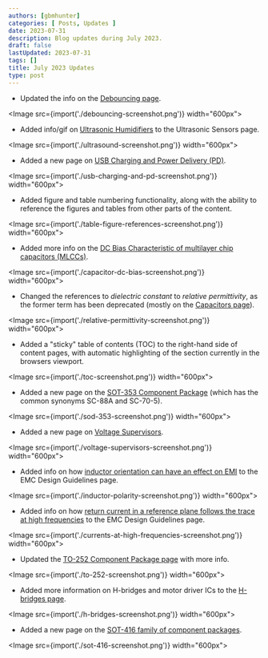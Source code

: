 ```yaml
---
authors: [gbmhunter]
categories: [ Posts, Updates ]
date: 2023-07-31
description: Blog updates during July 2023.
draft: false
lastUpdated: 2023-07-31
tags: []
title: July 2023 Updates
type: post
---
```



* Updated the info on the [Debouncing page](/electronics/circuit-design/debouncing/).

<Image src={import('./debouncing-screenshot.png')} width="600px"></Image>

* Added info/gif on [Ultrasonic Humidifiers](/electronics/components/sensors/ultrasonic-sensors/#ultrasonic-humidifiers) to the Ultrasonic Sensors page.

<Image src={import('./ultrasound-screenshot.png')} width="600px"></Image>

* Added a new page on [USB Charging and Power Delivery (PD)](/electronics/communication-protocols/usb-protocol/usb-charging-and-power-delivery/).

<Image src={import('./usb-charging-and-pd-screenshot.png')} width="600px"></Image>

* Added figure and table numbering functionality, along with the ability to reference the figures and tables from other parts of the content.

<Image src={import('./table-figure-references-screenshot.png')} width="600px"></Image>

* Added more info on the [DC Bias Characteristic of multilayer chip capacitors (MLCCs)](/electronics/components/capacitors/#dc-bias-characteristic-1).

<Image src={import('./capacitor-dc-bias-screenshot.png')} width="600px"></Image>

* Changed the references to _dielectric constant_ to _relative permittivity_, as the former term has been deprecated (mostly on the [Capacitors page](/electronics/components/capacitors/)). 

<Image src={import('./relative-permittivity-screenshot.png')} width="600px"></Image>

* Added a "sticky" table of contents (TOC) to the right-hand side of content pages, with automatic highlighting of the section currently in the browsers viewport.

<Image src={import('./toc-screenshot.png')} width="600px"></Image>

* Added a new page on the [SOT-353 Component Package](/pcb-design/component-packages/sod-353-component-package/) (which has the common synonyms SC-88A and SC-70-5).

<Image src={import('./sod-353-screenshot.png')} width="600px"></Image>

* Added a new page on [Voltage Supervisors](/electronics/components/voltage-supervisors/).

<Image src={import('./voltage-supervisors-screenshot.png')} width="600px"></Image>

* Added info on how [inductor orientation can have an effect on EMI](/electronics/electromagnetic-compatibility-emc/emc-design-guidelines/#inductor-polarity) to the EMC Design Guidelines page.

<Image src={import('./inductor-polarity-screenshot.png')} width="600px"></Image>

* Added info on how [return current in a reference plane follows the trace at high frequencies](/electronics/electromagnetic-compatibility-emc/emc-design-guidelines/#solid-reference-planes-under-traces) to the EMC Design Guidelines page. 

<Image src={import('./currents-at-high-frequencies-screenshot.png')} width="600px"></Image>

* Updated the [TO-252 Component Package page](/pcb-design/component-packages/to-252-component-package/) with more info.

<Image src={import('./to-252-screenshot.png')} width="600px"></Image>

* Added more information on H-bridges and motor driver ICs to the [H-bridges page](/electronics/components/h-bridges/).

<Image src={import('./h-bridges-screenshot.png')} width="600px"></Image>

* Added a new page on the [SOT-416 family of component packages](/pcb-design/component-packages/sot-416-component-package/).

<Image src={import('./sot-416-screenshot.png')} width="600px"></Image>

